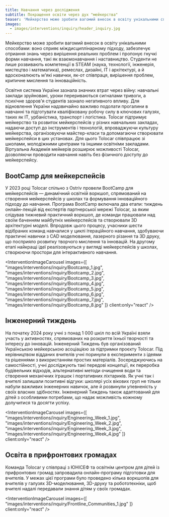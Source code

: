 ```yaml
---
title: Навчання через дослідження
subtitle: Покращення освіти через дух "мейкерства"
teaser: 'Мейкерство може зробити вагомий внесок в освіту унікальними способами: воно сприяє міждисциплінарному підходу, забезпечує отриання знань через вирішення реальних проблем і пропонує гнучкі форми навчання, такі як взаємонавчання і наставництво. Студенти не лише розвивають компетенції в STEAM (наука, технології, інженерія, мистецтво і математика), ремеслах, дизайні, ІТ і архітектурі, а й вдосконалюють м'які навички, як-от співпраця, вирішення проблем, критичне мислення та інноваційність.'
images:
  - images/interventions/inquiry/header_inquiry.jpg
---
```


Мейкерство може зробити вагомий внесок в освіту унікальними способами: воно сприяє міждисциплінарному підходу, забезпечує отриання знань через вирішення реальних проблем і пропонує гнучкі форми навчання, такі як взаємонавчання і наставництво. Студенти не лише розвивають компетенції в STEAM (наука, технології, інженерія, мистецтво і математика), ремеслах, дизайні, ІТ і архітектурі, а й вдосконалюють м'які навички, як-от співпраця, вирішення проблем, критичне мислення та інноваційність.

Освітня система України зазнала значних втрат через війну: навчальні заклади зруйновані, уроки перериваються сигналами тривоги, а психічне здоров'я студентів зазнало негативного впливу. Для відновлення України надзвичайно важливо подолати прогалини в навчанні та підготувати кваліфіковану робочу силу в ключових галузях, таких як ІТ, урбаністика, транспорт і логістика. Tolocar підтримує мейкерство та розвиток мейкерспейсів у різних навчальних закладах, надаючи доступ до інструментів і технологій, впроваджуючи культуру мейкерства, організовуючи майстер-класи та допомагаючи створювати мейкерспейси в цих установах. Для цього Tolocar співпрацює зі школами, молодіжними центрами та іншими освітніми закладами. Віртуальна Академія мейкерів розширює можливості Tolocar, дозволяючи проводити навчання навіть без фізичного доступу до мейкерспейсу.


## BootCamp для мейкерспейсів
У 2023 році Tolocar спільно з Ostriv провели BootCamp для мейкерспейсів — динамічний освітній воркшоп, спрямований на створення мейкерспейсів у школах та формування інноваційного підходу до навчання. Програма BootCamp включала два етапи: тиждень онлайн-лекцій від експертів партнерської мережі Tolocar, за яким слідував тижневий практичний воркшоп, де команди працювали над своїм баченням майбутніх мейкерспейсів та створювали 3D архітектурні моделі. Впродовж цього процесу, учасники шести відібраних команд навчалися у циклі ітераційного навчання, здобуваючи практичні навички з CAD моделювання, лазерного різання та 3D друку, що посприяло розвитку творчого мислення та інновацій. На другому етапі найкращі ідеї реалізовуються у вигляді мейкерспейсів у школах, створюючи простори для інтерактивного навчання.

<InterventionImageCarousel
  images={[
    "images/interventions/inquiry/Bootcamp_1.jpg",
    "images/interventions/inquiry/Bootcamp_2.jpg",
    "images/interventions/inquiry/Bootcamp_3.jpg",
    "images/interventions/inquiry/Bootcamp_4.jpg",
    "images/interventions/inquiry/Bootcamp_5.jpg",
    "images/interventions/inquiry/Bootcamp_6.jpg",
    "images/interventions/inquiry/Bootcamp_7.jpg",
    "images/interventions/inquiry/Bootcamp_8.jpg"
  ]}
  client:only="react"
/>

## Інженерний тиждень
На початку 2024 року учні з понад 1 000 шкіл по всій Україні взяли участь у активностях, спрямованих на розкриття їхньої творчості та інтересу до інновацій. Інженерний Тиждень був організований Українською мейкерською асоціацією за підтримки проєкту Tolocar. Під керівництвом відданих вчителів учні поринули в експерименти з ідеями та рішеннями з використанням простих матеріалів. Зосереджуючись на самостійності, учні досліджують такі передові концепції, як переробка будівельних відходів, альтернативні методи очищення води та створення механічних іграшок і портативних ліхтариків. Як учні так і вчителі залишали позитивні відгуки: школярі усіх вікових груп не тільки набули важливих інженерних навичок, але й розвинули упевненість у своїх власних здібностях. Інженерний Тиждень також адаптований для дітей з особливими потребами, що надає можливість кожному долучитися та досягти успіху.


<InterventionImageCarousel
  images={[
    "images/interventions/inquiry/Engineering_Week_1.jpg",
    "images/interventions/inquiry/Engineering_Week_2.jpg",
    "images/interventions/inquiry/Engineering_Week_3.jpg",
    "images/interventions/inquiry/Engineering_Week_4.jpg"
  ]}
  client:only="react"
/>

## Освіта в прифронтових громадах
Команда Tolocar у співпраці з ЮНІСЕФ та освітнім центром для дітей із прифронтових громад запровадила онлайн-програму підготовки для вчителів. У межах цієї програми було проведено кілька воркшопів для вчителів у галузях 3D-моделювання, 3D-друку та робототехніки, щоб вчителі надалі передавали знання дітям у своїх громадах.

<InterventionImageCarousel
  images={[
    "images/interventions/inquiry/Frontline_Communities_1.jpg"
  ]}
  client:only="react"
/>